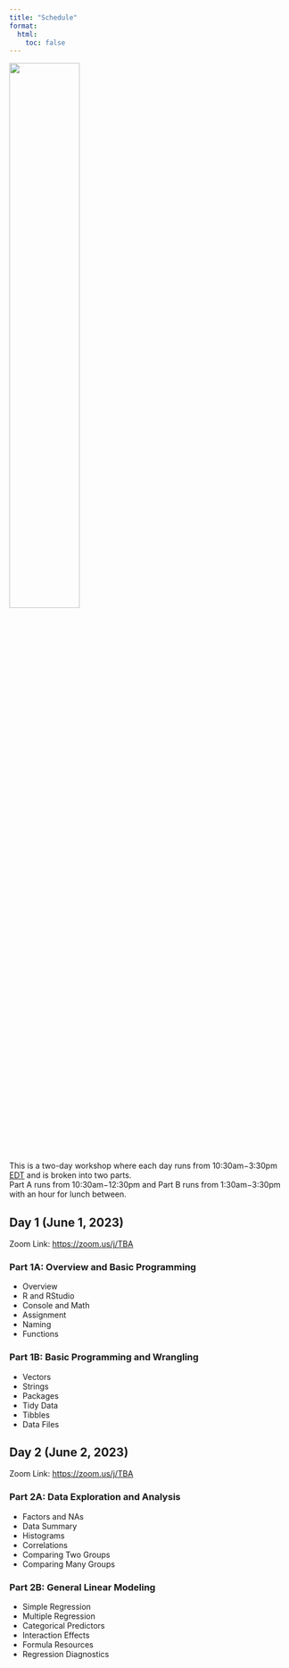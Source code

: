 ```yaml
---
title: "Schedule"
format:
  html:
    toc: false
---
```


:::{.text-center}
![](../img/date_picker_2780E3.svg){width="50%"}
:::

This is a two-day workshop where each day runs from 10:30am&#8722;3:30pm [EDT](https://time.is/EDT) and is broken into two parts.<br />
Part A runs from 10:30am&#8722;12:30pm and Part B runs from 1:30am&#8722;3:30pm with an hour for lunch between.

## Day 1 (June 1, 2023)

Zoom Link: <https://zoom.us/j/TBA>

### Part 1A: Overview and Basic Programming

  -   Overview
  -   R and RStudio
  -   Console and Math
  -   Assignment
  -   Naming
  -   Functions
  
### Part 1B: Basic Programming and Wrangling

  -   Vectors
  -   Strings
  -   Packages
  -   Tidy Data
  -   Tibbles
  -   Data Files


## Day 2 (June 2, 2023)

Zoom Link: <https://zoom.us/j/TBA>

### Part 2A: Data Exploration and Analysis

  -   Factors and NAs
  -   Data Summary
  -   Histograms
  -   Correlations
  -   Comparing Two Groups
  -   Comparing Many Groups

### Part 2B: General Linear Modeling

  -   Simple Regression
  -   Multiple Regression
  -   Categorical Predictors
  -   Interaction Effects
  -   Formula Resources
  -   Regression Diagnostics
  